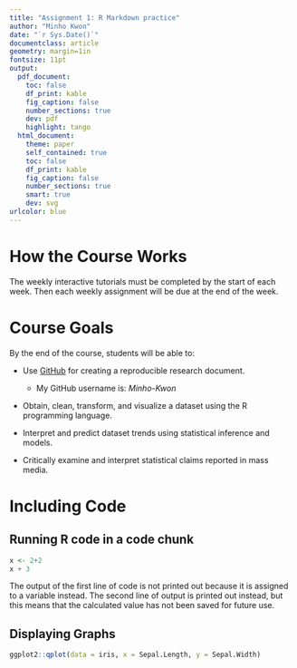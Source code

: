 ```yaml
---
title: "Assignment 1: R Markdown practice"
author: "Minho Kwon"
date: "`r Sys.Date()`"
documentclass: article
geometry: margin=1in
fontsize: 11pt
output:
  pdf_document:
    toc: false
    df_print: kable
    fig_caption: false
    number_sections: true
    dev: pdf
    highlight: tango
  html_document:
    theme: paper
    self_contained: true
    toc: false
    df_print: kable
    fig_caption: false
    number_sections: true
    smart: true
    dev: svg
urlcolor: blue
---
```


<!-- Write your Markdown below this line -->
# How the Course Works
The weekly interactive tutorials must be completed by the start of each week. Then each weekly
assignment will be due at the end of the week.

# Course Goals
By the end of the course, students will be able to:

* Use [GitHub](https://github.com/) for creating a reproducible research document.

   * My GitHub username is: 
*Minho-Kwon*

* Obtain, clean, transform, and visualize a dataset using the R programming language.

* Interpret and predict dataset trends using statistical inference and models.

* Critically examine and interpret statistical claims reported in mass media.

# Including Code
## Running R code in a code chunk

```r
x <- 2+2
x + 3
```

The output of the first line of code is not printed out because it is assigned to a variable instead.
The second line of output is printed out instead, but this means that the calculated value has not been saved for future use.

## Displaying Graphs
```r
ggplot2::qplot(data = iris, x = Sepal.Length, y = Sepal.Width)
```






